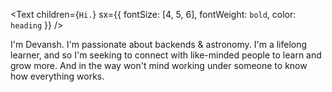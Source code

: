 <Text
  children={`Hi.`}
  sx={{ fontSize: [4, 5, 6], fontWeight: `bold`, color: `heading` }}
/>

I'm Devansh. I'm passionate about backends & astronomy. I'm a lifelong learner, and so I'm seeking to connect with like-minded people to learn and grow more. And in the way won't mind working under someone to know how everything works.